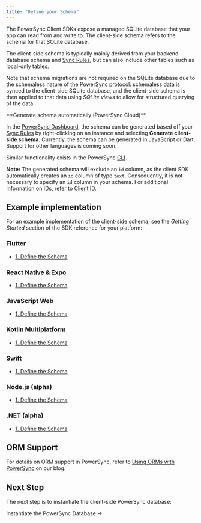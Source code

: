 ```yaml
---
title: "Define your Schema"
---
```


The PowerSync Client SDKs expose a managed SQLite database that your app can read from and write to. The client-side schema refers to the schema for that SQLite database.

The client-side schema is typically mainly derived from your backend database schema and [Sync Rules](/usage/sync-rules), but can also include other tables such as local-only tables. 

Note that schema migrations are not required on the SQLite database due to the schemaless nature of the [PowerSync protocol](/architecture/powersync-protocol): schemaless data is synced to the client-side SQLite database, and the client-side schema is then applied to that data using _SQLite views_ to allow for structured querying of the data.

<Info>
**Generate schema automatically (PowerSync Cloud)**

In the [PowerSync Dashboard](/usage/tools/powersync-dashboard), the schema can be generated based off your [Sync Rules](/usage/sync-rules) by right-clicking on an instance and selecting **Generate client-side schema**. Currently, the schema can be generated in JavaScript or Dart. Support for other languages is coming soon.

Similar functionality exists in the PowerSync [CLI](/usage/tools/cli).

**Note:** The generated schema will exclude an `id` column, as the client SDK automatically creates an `id` column of type `text`. Consequently, it is not necessary to specify an `id` column in your schema. For additional information on IDs, refer to [Client ID](/usage/sync-rules/client-id).
</Info>

## Example implementation

For an example implementation of the client-side schema, see the _Getting Started_ section of the SDK reference for your platform:

### <Icon icon="flutter" iconType="solid" size={32}/> Flutter

* [1\. Define the Schema](/client-sdk-references/flutter#1-define-the-schema)

### <Icon icon="react" iconType="solid" size={32}/> React Native & Expo

* [1\. Define the Schema](/client-sdk-references/react-native-and-expo#1-define-the-schema)

### <Icon icon="js" iconType="solid" size={32}/> JavaScript Web

* [1\. Define the Schema](/client-sdk-references/javascript-web#1-define-the-schema)

### <Icon icon="k" iconType="solid" size={32}/> Kotlin Multiplatform

* [1\. Define the Schema](/client-sdk-references/kotlin-multiplatform#1-define-the-schema)

### <Icon icon="swift" iconType="solid" size={32}/> Swift

* [1\. Define the Schema](/client-sdk-references/swift#1-define-the-schema)

### <Icon icon="node-js" iconType="solid" size={32}/> Node.js (alpha)

* [1\. Define the Schema](/client-sdk-references/node#1-define-the-schema)

### <Icon icon="microsoft" iconType="solid" size={32}/> .NET (alpha)

* [1\. Define the Schema](/client-sdk-references/dotnet#1-define-the-schema)


## ORM Support

For details on ORM support in PowerSync, refer to [Using ORMs with PowerSync](https://www.powersync.com/blog/using-orms-with-powersync) on our blog.


## Next Step

The next step is to instantiate the client-side PowerSync database:

<Card href="/installation/client-side-setup/instantiate-powersync-database">
Instantiate the PowerSync Database →
</Card>
